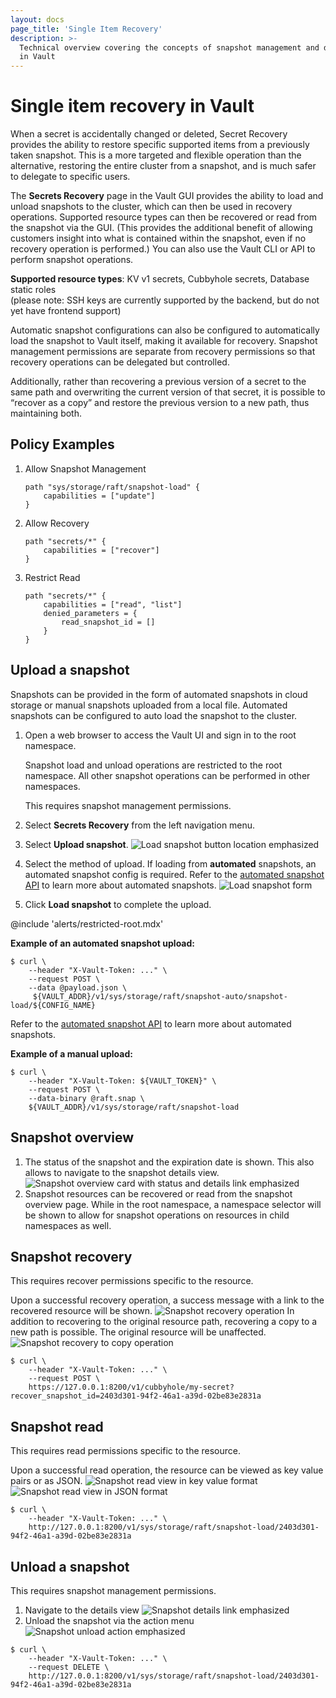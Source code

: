 ```yaml
---
layout: docs
page_title: 'Single Item Recovery'
description: >-
  Technical overview covering the concepts of snapshot management and data recovery
  in Vault
---
```


# Single item recovery in Vault 

When a secret is accidentally changed or deleted, Secret Recovery provides the ability 
to restore specific supported items from a previously taken snapshot. This is a more 
targeted and flexible operation than the alternative, restoring the entire cluster 
from a snapshot, and is much safer to delegate to specific users.

The **Secrets Recovery** page 
in the Vault GUI provides the ability to load and unload snapshots to the cluster, 
which can then be used in recovery operations. Supported resource types can then be 
recovered or read from the snapshot via the GUI. (This provides the additional benefit of 
allowing customers insight into what is contained within the snapshot, even if no 
recovery operation is performed.) You can also use the Vault CLI or API to perform snapshot operations.

**Supported resource types**: KV v1 secrets, Cubbyhole secrets, Database static roles  
(please note: SSH keys are currently supported by the backend, but do not yet have frontend support)

Automatic snapshot configurations can also be configured to automatically load the snapshot to Vault 
itself, making it available for recovery. Snapshot management permissions are separate from recovery 
permissions so that recovery operations can be delegated but controlled.

Additionally, rather than recovering a previous version of a secret to the same path and 
overwriting the current version of that secret, it is possible to “recover as a copy” and 
restore the previous version to a new path, thus maintaining both.

## Policy Examples
1. Allow Snapshot Management 
    ```hcl
    path "sys/storage/raft/snapshot-load" {
        capabilities = ["update"]
    }
    ```

2. Allow Recovery
    ```hcl
    path "secrets/*" {
        capabilities = ["recover"]
    }
    ```

3. Restrict Read 
    ```hcl
    path "secrets/*" {
        capabilities = ["read", "list"]
        denied_parameters = {
            read_snapshot_id = []
        }
    }
    ```

## Upload a snapshot

Snapshots can be provided in the form of automated snapshots in cloud storage or manual snapshots 
uploaded from a local file. Automated snapshots can be configured to auto load the snapshot to the cluster.


<Tabs>
<Tab heading="Web UI" group="ui">

1. Open a web browser to access the Vault UI and sign in to the root namespace.
   <Tip title="Namespace restriction">

   Snapshot load and unload operations are restricted to the root namespace. All other snapshot operations 
   can be performed in other namespaces. 

    </Tip>

    <Tip title="Permissions Required">
        This requires snapshot management permissions.
    </Tip>

2. Select **Secrets Recovery** from the left navigation menu.

3. Select **Upload snapshot**.
    ![Load snapshot button location emphasized](/img/ui-secret-recovery-upload.png)

4. Select the method of upload. If loading from **automated** snapshots, an automated snapshot config is required.
Refer to the [automated snapshot API](https://developer.hashicorp.com/vault/api-docs/system/storage/raftautosnapshots#load-a-snapshot-from-an-automated-snapshot-configuration) 
to learn more about automated snapshots.
    ![Load snapshot form](/img/ui-secret-recovery-upload-form.png)

5. Click **Load snapshot** to complete the upload.


</Tab>
<Tab heading="API call using cURL" group="api">

@include 'alerts/restricted-root.mdx'

**Example of an automated snapshot upload:**
```shell-session
$ curl \
    --header "X-Vault-Token: ..." \
    --request POST \
    --data @payload.json \
     ${VAULT_ADDR}/v1/sys/storage/raft/snapshot-auto/snapshot-load/${CONFIG_NAME}

```

Refer to the [automated snapshot API](https://developer.hashicorp.com/vault/api-docs/system/storage/raftautosnapshots#load-a-snapshot-from-an-automated-snapshot-configuration) 
to learn more about automated snapshots.

**Example of a manual upload:** 
```shell-session
$ curl \
    --header "X-Vault-Token: ${VAULT_TOKEN}" \
    --request POST \
    --data-binary @raft.snap \
    ${VAULT_ADDR}/v1/sys/storage/raft/snapshot-load
```

</Tab>
</Tabs>


## Snapshot overview

1. The status of the snapshot and the expiration date is shown. This also allows 
to navigate to the snapshot details view.
    ![Snapshot overview card with status and details link emphasized](/img/ui-secret-recovery-overview-details.png)
2. Snapshot resources can be recovered or read from the snapshot overview page.
While in the root namespace, a namespace selector will be shown 
to allow for snapshot operations on resources in child namespaces as well.

## Snapshot recovery

<Tabs>
<Tab heading="Web UI" group="ui">
    <Tip title="Permissions Required">
        This requires recover permissions specific to the resource.
    </Tip>

Upon a successful recovery operation, a success message with a link to the recovered resource will be shown.
    ![Snapshot recovery operation](/img/ui-secret-recovery-recover-message.png)
In addition to recovering to the original resource path, recovering a copy to a new path is possible. The original resource will be unaffected.
    ![Snapshot recovery to copy operation](/img/ui-secret-recovery-recover-copy.png)
</Tab>
<Tab heading="API call using cURL" group="api">

```shell-session
$ curl \
    --header "X-Vault-Token: ..." \
    --request POST \
    https://127.0.0.1:8200/v1/cubbyhole/my-secret?recover_snapshot_id=2403d301-94f2-46a1-a39d-02be83e2831a
```

</Tab>
</Tabs>

## Snapshot read

<Tabs>
<Tab heading="Web UI" group="ui">
    <Tip title="Permissions Required">
        This requires read permissions specific to the resource.
    </Tip>

Upon a successful read operation, the resource can be viewed as key value pairs or as JSON.
![Snapshot read view in key value format](/img/ui-secret-recovery-read-kv.png)
![Snapshot read view in JSON format](/img/ui-secret-recovery-read-json.png)

</Tab>
<Tab heading="API call using cURL" group="api">

```shell-session
$ curl \
    --header "X-Vault-Token: ..." \
    http://127.0.0.1:8200/v1/sys/storage/raft/snapshot-load/2403d301-94f2-46a1-a39d-02be83e2831a

```

</Tab>

</Tabs>

## Unload a snapshot

<Tabs>
<Tab heading="Web UI" group="ui">
    <Tip title="Permissions Required">
        This requires snapshot management permissions.
    </Tip>

1. Navigate to the details view
    ![Snapshot details link emphasized](/img/ui-secret-recovery-details-link.png)
2. Unload the snapshot via the action menu
    ![Snapshot unload action emphasized](/img/ui-secret-recovery-unload.png)
    
</Tab>
<Tab heading="API call using cURL" group="api">

```shell-session
$ curl \
    --header "X-Vault-Token: ..." \
    --request DELETE \
    http://127.0.0.1:8200/v1/sys/storage/raft/snapshot-load/2403d301-94f2-46a1-a39d-02be83e2831a

```
</Tab>
</Tabs>
